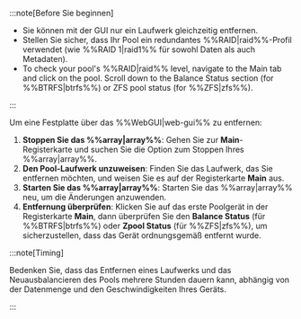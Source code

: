 :::note[Before Sie beginnen]

- Sie können mit der GUI nur ein Laufwerk gleichzeitig entfernen.
- Stellen Sie sicher, dass Ihr Pool ein redundantes %%RAID|raid%%-Profil verwendet (wie %%RAID 1|raid1%% für sowohl Daten als auch Metadaten).
- To check your pool's %%RAID|raid%% level, navigate to the Main tab and click on the pool. Scroll down to the Balance Status section (for %%BTRFS|btrfs%%) or ZFS pool status (for %%ZFS|zfs%%).

:::

Um eine Festplatte über das %%WebGUI|web-gui%% zu entfernen:

1. **Stoppen Sie das %%array|array%%**: Gehen Sie zur **Main**-Registerkarte und suchen Sie die Option zum Stoppen Ihres %%array|array%%.
2. **Den Pool-Laufwerk unzuweisen**: Finden Sie das Laufwerk, das Sie entfernen möchten, und weisen Sie es auf der Registerkarte **Main** aus.
3. **Starten Sie das %%array|array%%**: Starten Sie das %%array|array%% neu, um die Änderungen anzuwenden.
4. **Entfernung überprüfen**: Klicken Sie auf das erste Poolgerät in der Registerkarte **Main**, dann überprüfen Sie den **Balance Status** (für %%BTRFS|btrfs%%) oder **Zpool Status** (für %%ZFS|zfs%%), um sicherzustellen, dass das Gerät ordnungsgemäß entfernt wurde.

:::note\[Timing]

Bedenken Sie, dass das Entfernen eines Laufwerks und das Neuausbalancieren des Pools mehrere Stunden dauern kann, abhängig von der Datenmenge und den Geschwindigkeiten Ihres Geräts.

:::
